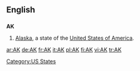 {{also|ak|aK|ak'}}
==English==

==={{abbreviation}}===
'''AK'''

# [[Alaska]], a state of the [[United States of America]].

[[Category:US States]]

[[ar:AK]]
[[de:AK]]
[[fr:AK]]
[[it:AK]]
[[pl:AK]]
[[fi:AK]]
[[vi:AK]]
[[tr:AK]]